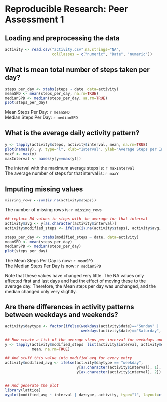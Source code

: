 # Reproducible Research: Peer Assessment 1


## Loading and preprocessing the data

```r
activity <- read.csv("activity.csv",na.strings="NA", 
                     colClasses = c("numeric", "Date", "numeric"))
```

## What is mean total number of steps taken per day?

```r
steps_per_day <- xtabs(steps ~ date, data=activity)
meanSPD <- mean(steps_per_day, na.rm=TRUE)
medianSPD <- median(steps_per_day, na.rm=TRUE)
plot(steps_per_day)
```
Mean Steps Per Day: `r meanSPD`  
Median Steps Per Day: `r medianSPD`

## What is the average daily activity pattern?
```r
y <- tapply(activity$steps, activity$interval, mean, na.rm=TRUE)
plot(names(y), y, type="l", xlab="Interval", ylab="Average Steps per Interval")
maxY <- max(y)
maxInterval <- names(y[y==max(y)])
```
The interval with the maximum average steps is: `r maxInterval`  
The average number of steps for that interval is: `r maxY`

## Imputing missing values
```r
missing_rows <-sum(is.na(activity$steps))
```
The number of missing rows is: `r missing_rows`  

```r
## replace NA values in steps with the average for that interval
activity$avg <- y[as.character(activity$interval)]
activity$modified_steps <- ifelse(is.na(activity$steps), activity$avg, activity$steps)

steps_per_day <- xtabs(modified_steps ~ date, data=activity)
meanSPD <- mean(steps_per_day)
medianSPD <- median(steps_per_day)
plot(steps_per_day)
```
The Mean Steps Per Day is now: `r meanSPD`  
The Median Steps Per Day is now: `r medianSPD`

Note that these values have changed very little.  The NA values only affected first and last days and had the effect of moving these to the average day.  Therefore, the Mean steps per day was unchanged, and the median changed only very slightly.

## Are there differences in activity patterns between weekdays and weekends?
```r
activity$daytype <- factor(ifelse(weekdays(activity$date)=="Sunday" | 
                                  weekdays(activity$date)=="Saturday", "weekend", "weekday"))

## Now create a list of the average steps per interval for weekdays and weekends
y <- tapply(activity$modified_steps, list(activity$interval, activity$daytype), 
            mean, na.rm=TRUE)

## And stuff this value into modified_avg for every entry
activity$modified_avg <- ifelse(activity$daytype == "weekday", 
                                y[as.character(activity$interval), 1], 
                                y[as.character(activity$interval), 2])


## And generate the plot
library(lattice)
xyplot(modified_avg ~ interval | daytype, activity, type="l", layout=c(1,2))


```
